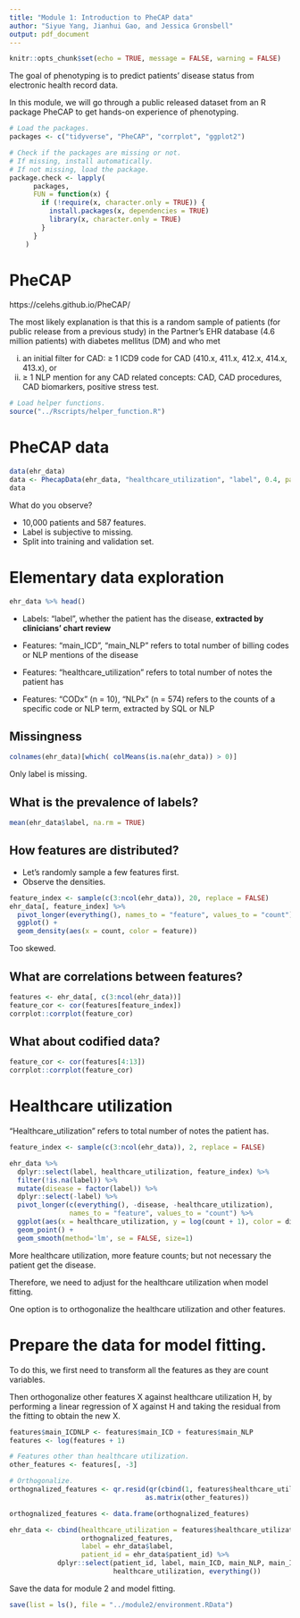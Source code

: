 ```yaml
---
title: "Module 1: Introduction to PheCAP data"
author: "Siyue Yang, Jianhui Gao, and Jessica Gronsbell"
output: pdf_document
---
```


```r
knitr::opts_chunk$set(echo = TRUE, message = FALSE, warning = FALSE)
```

The goal of phenotyping is to predict patients' disease status from electronic health record data. 

In this module, we will go through a public released dataset from an R package PheCAP to get hands-on experience of phenotyping. 

```r
# Load the packages. 
packages <- c("tidyverse", "PheCAP", "corrplot", "ggplot2")

# Check if the packages are missing or not. 
# If missing, install automatically.
# If not missing, load the package.
package.check <- lapply(
	  packages,
	  FUN = function(x) {
	    if (!require(x, character.only = TRUE)) {
	      install.packages(x, dependencies = TRUE)
	      library(x, character.only = TRUE)
	    }
	  }
	)
```

# PheCAP 

https://celehs.github.io/PheCAP/

The most likely explanation is that this is a random sample of patients (for public release from a previous study) in the Partner’s EHR database (4.6 million patients) with diabetes mellitus (DM) and who met 

(i) an initial filter for CAD: $\geq$ 1 ICD9 code for CAD (410.x, 411.x, 412.x, 414.x, 413.x), 
or 
(ii) $\geq$ 1 NLP mention for any CAD related concepts: CAD, CAD procedures, CAD biomarkers, positive stress test. 

```r
# Load helper functions.
source("../Rscripts/helper_function.R")
```

# PheCAP data

```r
data(ehr_data)
data <- PhecapData(ehr_data, "healthcare_utilization", "label", 0.4, patient_id = "patient_id")
data
```

What do you observe?

- 10,000 patients and 587 features.
- Label is subjective to missing. 
- Split into training and validation set. 


# Elementary data exploration

```r
ehr_data %>% head() 
```

- Labels: "label", whether the patient has the disease, **extracted by clinicians' chart review**

- Features: "main_ICD", "main_NLP" refers to total number of billing codes or NLP mentions of the disease

- Features: "healthcare_utilization" refers to total number of notes the patient has

- Features: “CODx” (n = 10), “NLPx” (n = 574) refers to the counts of a specific code or NLP term, extracted by SQL or NLP

## Missingness

```r
colnames(ehr_data)[which( colMeans(is.na(ehr_data)) > 0)]
```

Only label is missing. 

## What is the prevalence of labels?

```r
mean(ehr_data$label, na.rm = TRUE)
```

## How features are distributed?

- Let's randomly sample a few features first.
- Observe the densities. 

```r
feature_index <- sample(c(3:ncol(ehr_data)), 20, replace = FALSE)
ehr_data[, feature_index] %>%
  pivot_longer(everything(), names_to = "feature", values_to = "count") %>%
  ggplot() +
  geom_density(aes(x = count, color = feature)) 
```

Too skewed.

## What are correlations between features?

```r
features <- ehr_data[, c(3:ncol(ehr_data))]
feature_cor <- cor(features[feature_index])
corrplot::corrplot(feature_cor)
```

## What about codified data?

```r
feature_cor <- cor(features[4:13])
corrplot::corrplot(feature_cor)
```

# Healthcare utilization

"Healthcare_utilization" refers to total number of notes the patient has. 

```r
feature_index <- sample(c(3:ncol(ehr_data)), 2, replace = FALSE)

ehr_data %>%
  dplyr::select(label, healthcare_utilization, feature_index) %>%
  filter(!is.na(label)) %>%
  mutate(disease = factor(label)) %>%
  dplyr::select(-label) %>%
  pivot_longer(c(everything(), -disease, -healthcare_utilization), 
               names_to = "feature", values_to = "count") %>%
  ggplot(aes(x = healthcare_utilization, y = log(count + 1), color = disease, shape = feature, linetype = feature)) +
  geom_point() +
  geom_smooth(method='lm', se = FALSE, size=1)
```

More healthcare utilization, more feature counts; but not necessary the patient get the disease.  

Therefore, we need to adjust for the healthcare utilization when model fitting. 

One option is to orthogonalize the healthcare utilization and other features. 

# Prepare the data for model fitting.

To do this, we first need to transform all the features as they are count variables. 

Then orthogonalize other features X against healthcare utilization H, by performing a linear regression of X against H and taking the residual from the fitting to obtain the new X.

```r
features$main_ICDNLP <- features$main_ICD + features$main_NLP
features <- log(features + 1)
```

```r
# Features other than healthcare utilization.
other_features <- features[, -3]

# Orthogonalize. 
orthognalized_features <- qr.resid(qr(cbind(1, features$healthcare_utilization)), 
                                  as.matrix(other_features))
```

```r
orthognalized_features <- data.frame(orthognalized_features)

ehr_data <- cbind(healthcare_utilization = features$healthcare_utilization, 
                  orthognalized_features, 
                  label = ehr_data$label, 
                  patient_id = ehr_data$patient_id) %>%
            dplyr::select(patient_id, label, main_ICD, main_NLP, main_ICDNLP, 
                          healthcare_utilization, everything())
```

Save the data for module 2 and model fitting. 

```r
save(list = ls(), file = "../module2/environment.RData")
```

